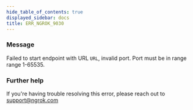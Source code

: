 ```yaml
---
hide_table_of_contents: true
displayed_sidebar: docs
title: ERR_NGROK_9030
---
```


### Message

Failed to start endpoint with URL `URL`, invalid port. Port must be in range range 1-65535.

### Further help

If you're having trouble resolving this error, please reach out to [support@ngrok.com](mailto:support@ngrok.com?subject=Help%20with%20ERR_NGROK_9030)
